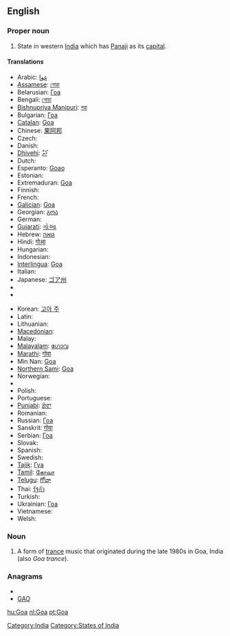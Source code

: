 {{also|goa|Goα}}
==English==
{{wikipedia}}

===Proper noun===
{{en-proper noun}}

# State in western [[India]] which has [[Panaji]] as its [[capital]].

====Translations====
{{trans-top|state in western India}}
* Arabic: [[غوا]]
* [[Assamese]]: [[গোৱা]]
* Belarusian: [[Гоа]]
* Bengali: [[গোয়া]]
* [[Bishnupriya Manipuri]]: [[গৱা]]
* Bulgarian: [[Гоа]]
* [[Catalan]]: [[Goa#Catalan|Goa]]
* Chinese: [[果阿邦]]
* Czech: {{t-|cs|Goa}}
* Danish: {{t-|da|Goa}}
* [[Dhivehi]]: [[ގޯވާ]]
* Dutch: {{t+|nl|Goa}}
* Esperanto: [[Goao]]
* Estonian: {{t-|et|Goa}}
* Extremaduran: [[Goa#Extremaduran|Goa]]
* Finnish: {{t-|fi|Goa|alt=goa}}
* French: {{t-|fr|Goa}}
* [[Galician]]: [[Goa#Galicaian|Goa]]
* Georgian: [[გოა]]
* German: {{t-|de|Goa}}
* [[Gujarati]]: [[ગોઆ]]
* Hebrew: [[גואה]]
* Hindi: [[गोआ]]
* Hungarian: {{t+|hu|Goa}}
* Indonesian: {{t-|id|Goa|xs=Indonesian}}
* [[Interlingua]]: [[Goa#Interlingua|Goa]]
* Italian: {{t-|it|Goa}}
* Japanese: [[ゴア州]]
* {{trreq|Kannada}}
* {{trreq|Konkani}}
{{trans-mid}}
* Korean: [[고아 주]]
* Latin: {{t-|la|Goa}}
* Lithuanian: {{t-|lt|Goa|xs=Lithuanian}}
* [[Macedonian]]: {{t|mk|Гоа|f|tr=Góa}}
* Malay: {{t-|ms|Goa|xs=Malay}}
* [[Malayalam]]: [[ഗോവ]]
* [[Marathi]]: [[गोवा]]
* Min Nan: [[Goa#Min-nan|Goa]]
* [[Northern Sami]]: [[Goa#Northern Sami|Goa]]
* Norwegian: {{t-|no|Goa}}
* {{trreq|Oriya}}
* Polish: {{t-|pl|Goa}}
* Portuguese: {{t+|pt|Goa}}
* [[Punjabi]]: [[ਗੋਵਾ]]
* Romanian: {{t-|ro|Goa}}
* Russian: [[Гоа]]
* Sanskrit: [[गोवा]]
* Serbian: [[Гоа]]
* Slovak: {{t-|sk|Goa}}
* Spanish: {{t-|es|Goa}}
* Swedish: {{t-|sv|Goa}}
* [[Tajik]]: [[Гуа]]
* [[Tamil]]: [[கோவா]]
* [[Telugu]]: [[గోవా]]
* Thai: [[รัฐกัว]]
* Turkish: {{t-|tr|Goa}}
* Ukrainian: [[Гоа]]
* Vietnamese: {{t-|vi|Goa|xs=Vietnamese}}
* Welsh: {{t-|cy|Goa|xs=Welsh}}
{{trans-bottom}}

===Noun===
{{en-noun|-}}

# {{music}} A form of [[trance]] music that originated during the late 1980s in Goa, India (also ''Goa trance'').

===Anagrams===
* {{alphagram|[[ago#English|ago]]}} 
* [[GAO#English|GAO]]


[[Category:India]]
[[Category:States of India]]

[[hu:Goa]]
[[nl:Goa]]
[[pt:Goa]]